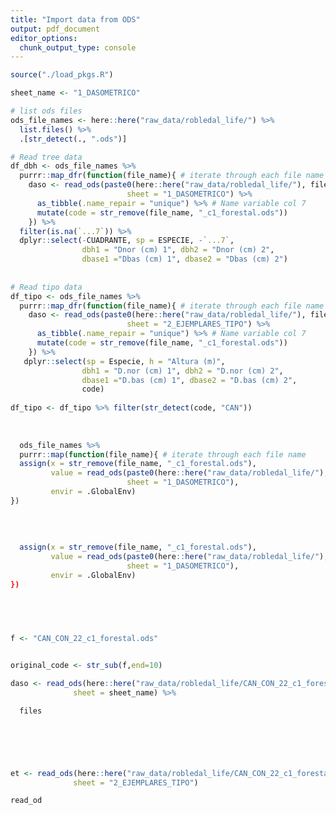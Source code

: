 ```yaml
---
title: "Import data from ODS"
output: pdf_document
editor_options: 
  chunk_output_type: console
---
```


```r
source("./load_pkgs.R")
```

```r
sheet_name <- "1_DASOMETRICO"

# list ods files 
ods_file_names <- here::here("raw_data/robledal_life/") %>%
  list.files() %>%
  .[str_detect(., ".ods")] 

# Read tree data 
df_dbh <- ods_file_names %>% 
  purrr::map_dfr(function(file_name){ # iterate through each file name
    daso <- read_ods(paste0(here::here("raw_data/robledal_life/"), file_name),
                          sheet = "1_DASOMETRICO") %>%
      as_tibble(.name_repair = "unique") %>% # Name variable col 7
      mutate(code = str_remove(file_name, "_c1_forestal.ods"))
    }) %>% 
  filter(is.na(`...7`)) %>% 
  dplyr::select(-CUADRANTE, sp = ESPECIE, -`...7`, 
                dbh1 = "Dnor (cm) 1", dbh2 = "Dnor (cm) 2", 
                dbase1 ="Dbas (cm) 1", dbase2 = "Dbas (cm) 2")
      
    
# Read tipo data 
df_tipo <- ods_file_names %>% 
  purrr::map_dfr(function(file_name){ # iterate through each file name
    daso <- read_ods(paste0(here::here("raw_data/robledal_life/"), file_name),
                          sheet = "2_EJEMPLARES_TIPO") %>%
      as_tibble(.name_repair = "unique") %>% # Name variable col 7
      mutate(code = str_remove(file_name, "_c1_forestal.ods"))
    }) %>% 
   dplyr::select(sp = Especie, h = "Altura (m)", 
                dbh1 = "D.nor (cm) 1", dbh2 = "D.nor (cm) 2", 
                dbase1 ="D.bas (cm) 1", dbase2 = "D.bas (cm) 2", 
                code) 
  
df_tipo <- df_tipo %>% filter(str_detect(code, "CAN"))
    
    
     
  ods_file_names %>%
  purrr::map(function(file_name){ # iterate through each file name
  assign(x = str_remove(file_name, "_c1_forestal.ods"), 
         value = read_ods(paste0(here::here("raw_data/robledal_life/"), file_name),
                          sheet = "1_DASOMETRICO"),
         envir = .GlobalEnv)
})
  
    
    
    
  assign(x = str_remove(file_name, "_c1_forestal.ods"), 
         value = read_ods(paste0(here::here("raw_data/robledal_life/"), file_name),
                          sheet = "1_DASOMETRICO"),
         envir = .GlobalEnv)
})



  
  
f <- "CAN_CON_22_c1_forestal.ods"


original_code <- str_sub(f,end=10)

daso <- read_ods(here::here("raw_data/robledal_life/CAN_CON_22_c1_forestal.ods"), 
              sheet = sheet_name) %>% 

  files
  





et <- read_ods(here::here("raw_data/robledal_life/CAN_CON_22_c1_forestal.ods"), 
              sheet = "2_EJEMPLARES_TIPO")

read_od
```

